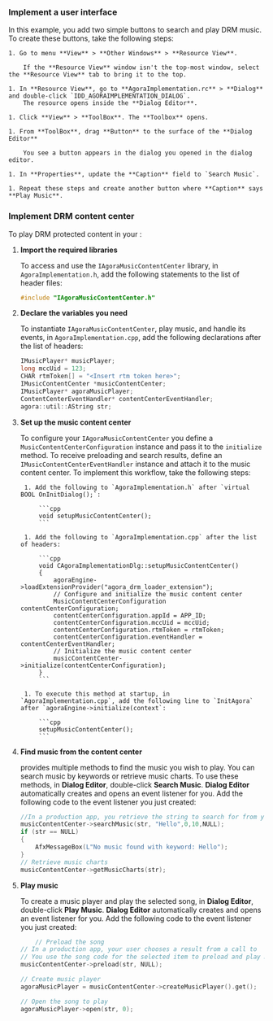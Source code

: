 <PlatformWrapper platform="windows">

### Implement a user interface

In this example, you add two simple buttons to search and play DRM music. To create these buttons, take the following steps:

    1. Go to menu **View** > **Other Windows** > **Resource View**.
        
        If the **Resource View** window isn't the top-most window, select the **Resource View** tab to bring it to the top.

    1. In **Resource View**, go to **AgoraImplementation.rc** > **Dialog** and double-click `IDD_AGORAIMPLEMENTATION_DIALOG`.
        The resource opens inside the **Dialog Editor**. 
    
    1. Click **View** > **ToolBox**. The **Toolbox** opens.
    
    1. From **ToolBox**, drag **Button** to the surface of the **Dialog Editor**
       
        You see a button appears in the dialog you opened in the dialog editor.

    1. In **Properties**, update the **Caption** field to `Search Music`.

    1. Repeat these steps and create another button where **Caption** says **Play Music**.

### Implement DRM content center

To play DRM protected content in your <Vpl k="CLIENT" />:

1. **Import the required libraries**

    To access and use the `IAgoraMusicContentCenter` library, in `AgoraImplementation.h`, add the following statements to the list of header files:

    ```cpp
    #include "IAgoraMusicContentCenter.h"
    ```

1. **Declare the variables you need**

    To instantiate `IAgoraMusicContentCenter`, play music, and handle its events, in `AgoraImplementation.cpp`, add the following declarations after the list of headers:

    ```cpp
    IMusicPlayer* musicPlayer;
    long mccUid = 123;
    CHAR rtmToken[] = "<Insert rtm token here>";
    IMusicContentCenter *musicContentCenter;
    IMusicPlayer* agoraMusicPlayer;
    ContentCenterEventHandler* contentCenterEventHandler;
    agora::util::AString str;
    ```

1. **Set up the music content center**

    To configure your `IAgoraMusicContentCenter` you define a `MusicContentCenterConfiguration` instance and pass it to the `initialize` method. To receive preloading and search results, define an `IMusicContentCenterEventHandler` instance and attach it to the music content center. To implement this workflow, take the following steps:

        1. Add the following to `AgoraImplementation.h` after `virtual BOOL OnInitDialog();`:

            ```cpp
            void setupMusicContentCenter();
            ```

        1. Add the following to `AgoraImplementation.cpp` after the list of headers: 
           
            ```cpp
            void CAgoraImplementationDlg::setupMusicContentCenter()
            {
                agoraEngine->loadExtensionProvider("agora_drm_loader_extension");
                // Configure and initialize the music content center
                MusicContentCenterConfiguration contentCenterConfiguration;
                contentCenterConfiguration.appId = APP_ID;
                contentCenterConfiguration.mccUid = mccUid;
                contentCenterConfiguration.rtmToken = rtmToken;
                contentCenterConfiguration.eventHandler = contentCenterEventHandler;
                // Initialize the music content center
                musicContentCenter->initialize(contentCenterConfiguration);
            }
            ```

        1. To execute this method at startup, in `AgoraImplementation.cpp`, add the following line to `InitAgora` after `agoraEngine->initialize(context`:

            ```cpp
            setupMusicContentCenter();
            ```

1. **Find music from the content center**

    <Vg k="RTEE_DRM" /> provides multiple methods to find the music you wish to play. You can search music by keywords or retrieve music charts. To use these methods, in **Dialog Editor**, double-click **Search Music**. **Dialog Editor** automatically creates and opens an event listener for you. Add the following code to the event listener you just created:

    ```cpp
    //In a production app, you retrieve the string to search for from your UI.
    musicContentCenter->searchMusic(str, "Hello",0,10,NULL);
    if (str == NULL)
    {
        AfxMessageBox(L"No music found with keyword: Hello");
    }
    // Retrieve music charts
    musicContentCenter->getMusicCharts(str);
    ```

1. **Play music**

    To create a music player and play the selected song, in **Dialog Editor**, double-click **Play Music**. **Dialog Editor** automatically creates and opens an event listener for you. Add the following code to the event listener you just created:

    ```cpp
        // Preload the song
    // In a production app, your user chooses a result from a call to  searchMusic
    // You use the song code for the selected item to preload and play music.
    musicContentCenter->preload(str, NULL);

    // Create music player
    agoraMusicPlayer = musicContentCenter->createMusicPlayer().get();

    // Open the song to play
    agoraMusicPlayer->open(str, 0);
    ```

</PlatformWrapper>